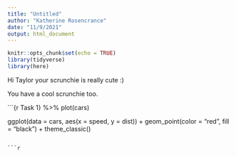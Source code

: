 ```yaml
---
title: "Untitled"
author: "Katherine Rosencrance"
date: "11/9/2021"
output: html_document
---
```


```r
knitr::opts_chunk$set(echo = TRUE)
library(tidyverse)
library(here)
```

Hi Taylor your scrunchie is really cute :)

You have a cool scrunchie too. 

```{r Task 1} %>%
plot(cars) 

ggplot(data = cars, aes(x = speed, y = dist)) +
  geom_point(color = "red", fill = "black") +
  theme_classic()

```

```r

```

